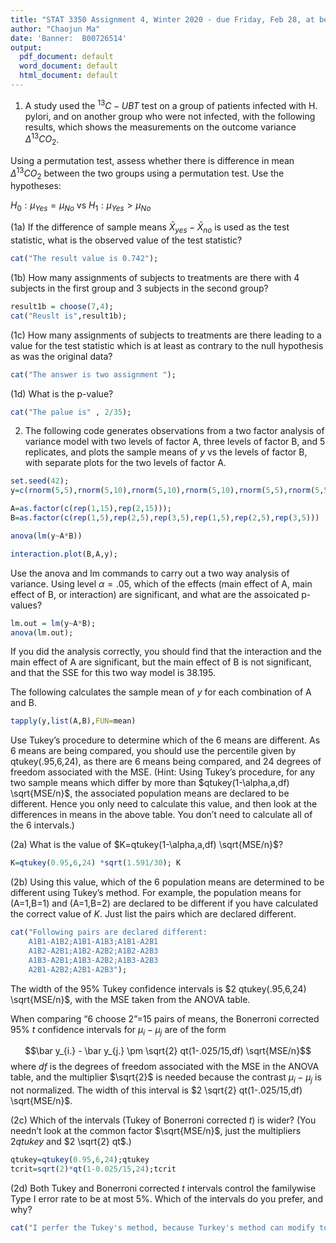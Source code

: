 ```yaml
---
title: "STAT 3350 Assignment 4, Winter 2020 - due Friday, Feb 28, at beginning of class"
author: "Chaojun Ma"
date: 'Banner:  B00726514'
output:
  pdf_document: default
  word_document: default
  html_document: default
---
```



1. A study used the $^{13}C-UBT$ test on a group of patients infected with
H. pylori, and on another group who were not infected, with the
following results, which shows the measurements on the outcome variance $\Delta^{13}CO_2$.

\begin{table}[h]
\center
\begin{tabular}{rr}
\multicolumn{2}{c}{Infected}\\
Yes&No\\
\hline
4.8&2.9\\
4.3&3.6\\
3.9&3.8\\
3.7&\\
\hline
\end{tabular}
\end{table}

Using a permutation test, assess whether there is difference in mean $\Delta^{13}CO_2$ between the two
groups using a permutation test. Use the hypotheses:

$H_0: \mu_{Yes} = \mu_{No}$ vs 
$H_1: \mu_{Yes} > \mu_{No}$

(1a) If the difference of sample means $\bar X_{yes} - \bar X_{no}$ is used as the test statistic, what is the observed value of the test statistic? 
```r
cat("The result value is 0.742");
```


   (1b)  How many assignments of subjects to treatments are there with 4 subjects in the first group and 3 subjects in the second group? 

```r
result1b = choose(7,4);
cat("Reuslt is",result1b);
```


   (1c) How many assignments of subjects to treatments are there leading to a value for the test statistic which is at least as contrary to the null hypothesis as was the
original data? 

```r
cat("The answer is two assignment ");
```


   (1d)  What is the p-value? 
```r
cat("The palue is" , 2/35);
```


2. The following code generates observations from a two factor
analysis of variance model with two levels of factor A, three
levels of factor B, and 5 replicates, and plots the sample means of $y$ vs the levels of factor B, with separate plots for the two levels of factor A.

```r
set.seed(42);
y=c(rnorm(5,5),rnorm(5,10),rnorm(5,10),rnorm(5,10),rnorm(5,5),rnorm(5,5))

A=as.factor(c(rep(1,15),rep(2,15)));
B=as.factor(c(rep(1,5),rep(2,5),rep(3,5),rep(1,5),rep(2,5),rep(3,5)))

anova(lm(y~A*B))

interaction.plot(B,A,y);
```

Use the anova and lm commands to carry out a two way analysis of
variance.  Using level $\alpha=.05$, which of the effects (main effect of A, main effect of B, or interaction) are significant, and
what are the assoicated p-values? 

```r
lm.out = lm(y~A*B);
anova(lm.out);
```

If you did the analysis correctly, you should find that the interaction and the main effect of A are significant, but the main effect of B is not significant, and that the SSE for this two way model
is 38.195.

The following calculates the sample mean of $y$ for each combination of A and B.

```r
tapply(y,list(A,B),FUN=mean)
```

Use Tukey's procedure to determine which of the 6 means are
different.  As 6 means are being compared, you should use the percentile given by qtukey(.95,6,24), as there are 6 means
being compared, and 24 degrees of freedom associated with the
MSE. 
(Hint: Using Tukey's procedure, for any two sample means which differ by
more than  $qtukey(1-\alpha,a,df) \sqrt{MSE/n}$, the associated population means are declared to be different.  Hence you only
need to calculate this value, and then look at the differences in
means in the above table.  You don't need to calculate all of 
the 6 intervals.)

   (2a) What is the value of $K=qtukey(1-\alpha,a,df) \sqrt{MSE/n}$?
   
```r
K=qtukey(0.95,6,24) *sqrt(1.591/30); K
```
   
   (2b) Using this value, which of the 6 population means are determined to be different using Tukey's method.  For example, the population means for (A=1,B=1) and (A=1,B=2) are declared to be different if
you have calculated the correct value of $K$.  Just list the pairs
which are declared different.

```r
cat("Following pairs are declared different:
    A1B1-A1B2;A1B1-A1B3;A1B1-A2B1
    A1B2-A2B1;A1B2-A2B2;A1B2-A2B3
    A1B3-A2B1;A1B3-A2B2;A1B3-A2B3
    A2B1-A2B2;A2B1-A2B3");
```

The width of the 95% Tukey confidence intervals is $2 qtukey(.95,6,24) \sqrt{MSE/n}$, with the MSE taken from the ANOVA table.

When comparing "6 choose 2"=15 pairs of means, the Bonerroni corrected 95\% $t$ confidence intervals for $\mu_i - \mu_j$
  are of the form

$$\bar y_{i.} - \bar y_{j.} \pm \sqrt{2} qt(1-.025/15,df) \sqrt{MSE/n}$$
where $df$ is the degrees of freedom associated with the MSE in the ANOVA table, and the multiplier $\sqrt{2}$ is needed because the contrast $\mu_i-\mu_j$ is not normalized.  The width of this interval is
$2 \sqrt{2}  qt(1-.025/15,df) \sqrt{MSE/n}$.


  (2c) Which of the intervals (Tukey of Bonerroni corrected $t$) is wider?  (You needn't look at the common factor $\sqrt{MSE/n}$, just the 
  multipliers $2 qtukey$ and $2 \sqrt{2} qt$.)
```r
qtukey=qtukey(0.95,6,24);qtukey
tcrit=sqrt(2)*qt(1-0.025/15,24);tcrit

```

   (2d) Both Tukey and Bonerroni corrected $t$ intervals control the familywise Type I error rate to be at most 5\%.  Which of
   the intervals do you prefer, and why?

```r
cat("I perfer the Tukey's method, because Turkey's method can modify to exactly idea alpha, moreover, Turkey's method can provide shorter confidence intervals. ")

```

